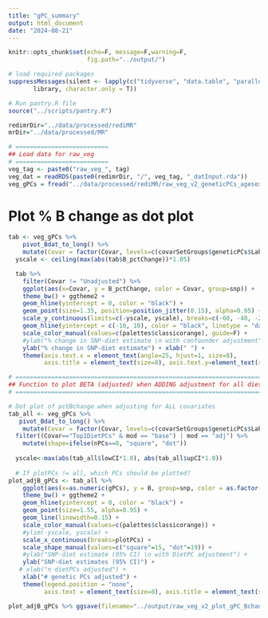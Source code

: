 ```yaml
---
title: "gPC_summary"
output: html_document
date: "2024-08-21"
---
```


```r
knitr::opts_chunk$set(echo=F, message=F,warning=F, 
                      fig.path="../output/")

# load required packages
suppressMessages(silent <- lapply(c("tidyverse", "data.table", "parallel", "paletteer", "RColorBrewer", "ggpubr"),  
       library, character.only = T))

# Run pantry.R file
source("../scripts/pantry.R")

```


```r

redimrDir="../data/processed/rediMR"
mrDir="../data/processed/MR"

```


```r
# ==========================
## Load data for raw_veg 
# ==========================
veg_tag <- paste0("raw_veg_", tag)
veg_dat = readRDS(paste0(redimrDir, "/", veg_tag, "_datInput.rda"))
veg_gPCs = fread("../data/processed/rediMR/raw_veg_v2_geneticPCs_agesex_tabBchangeAll.csv")

```

# Plot % B change as dot plot

```r
tab <- veg_gPCs %>%
    pivot_Bdat_to_long() %>%
    mutate(Covar = factor(Covar, levels=c(covarSetGroups$geneticPCs$Labels)))
  yscale <- ceiling(max(abs(tab$B_pctChange))*1.05)

  tab %>%
    filter(Covar != "Unadjusted") %>%
    ggplot(aes(x=Covar, y = B_pctChange, color = Covar, group=snp)) + 
    theme_bw() + ggtheme2 +
    geom_hline(yintercept = 0, color = "black") + 
    geom_point(size=1.35, position=position_jitter(0.15), alpha=0.95) + 
    scale_y_continuous(limits=c(-yscale, yscale), breaks=c(-60, -40, -20, -10, 10, 20, 40, 60)) +
    geom_hline(yintercept = c(-10, 10), color = "black", linetype = "dashed") + 
    scale_color_manual(values=c(palettes$classicorange), guide=F) +
    #ylab("% change in SNP-diet estimate \n with confounder adjustment") + xlab(" ") + 
    ylab("% change in SNP-diet estimate") + xlab(" ") + 
    theme(axis.text.x = element_text(angle=25, hjust=1, size=8),
          axis.title = element_text(size=8), axis.text.y=element_text(size=8))

```

```r

# ==========================================================================
## Function to plot BETA (adjusted) when ADDING adjustment for all dietPCs
# ==========================================================================

# Dot plot of pctBchange when adjusting for ALL covariates
tab_all <- veg_gPCs %>%
   pivot_Bdat_to_long() %>%
    mutate(Covar = factor(Covar, levels=c(covarSetGroups$geneticPCs$Labels)))
  filter((Covar=="Top1DietPCs" & mod == "base") | mod == "adj") %>%
    mutate(shape=ifelse(nPCs==0, "square", "dot"))
  
  yscale<-max(abs(tab_all$lowCI*1.0), abs(tab_all$upCI*1.0))
  
  # If plotPCs != all, which PCs should be plotted?
plot_adjB_gPCs <- tab_all %>% 
    ggplot(aes(x=as.numeric(gPCs), y = B, group=snp, color = as.factor(gPCs))) + 
    theme_bw() + ggtheme2 + 
    geom_hline(yintercept = 0, color = "black") + 
    geom_point(size=1.55, alpha=0.95) +
    geom_line(linewidth=0.15) +
    scale_color_manual(values=c(palettes$classicorange)) +
    #ylim(-yscale, yscale) +
    scale_x_continuous(breaks=plotPCs) +
    scale_shape_manual(values=c("square"=15, "dot"=19)) +
    #ylab("SNP-diet estimate (95% CI) \n with DietPC adjustment") + 
    ylab("SNP-diet estimates (95% CI)") + 
   # xlab("n dietPCs adjusted") +
    xlab("# genetic PCs adjusted") +
    theme(legend.position = "none",
          axis.text = element_text(size=8), axis.title = element_text(size=8))

plot_adjB_gPCs %>% ggsave(filename="../output/raw_veg_v2_plot_gPC_Bchange_abs_compare.pdf", height = 3, width =8)
```




